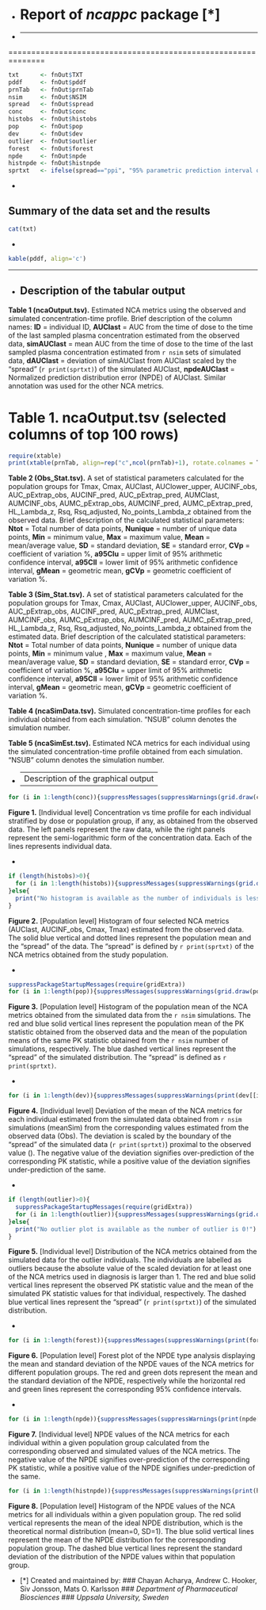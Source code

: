 -
# Report of *ncappc* package [*]
-
------------------------------------------------------------------

==============================================================

```r
txt      <- fnOut$TXT
pddf     <- fnOut$pddf
prnTab   <- fnOut$prnTab
nsim     <- fnOut$NSIM
spread   <- fnOut$spread
conc     <- fnOut$conc
histobs  <- fnOut$histobs
pop      <- fnOut$pop
dev      <- fnOut$dev
outlier  <- fnOut$outlier
forest   <- fnOut$forest
npde     <- fnOut$npde
histnpde <- fnOut$histnpde
sprtxt   <- ifelse(spread=="ppi", "95% parametric prediction interval of the NCA metrics obtained from the simulated data", "95% nonparametric prediction interval of the NCA metrics obtained from the simulated data")
```

-

Summary of the data set and the results
-------------------------------


```r
cat(txt)
```

-

```r
kable(pddf, align='c')
```

-------------------------------

-
Description of the tabular output
------------------------------

**Table 1 (ncaOutput.tsv).** Estimated NCA metrics using the observed and simulated concentration-time profile. Brief description of the column names: **ID** = individual ID, **AUClast** = AUC from the time of dose to the time of the last sampled plasma concentration estimated from the observed data, **simAUClast** = mean AUC from the time of dose to the time of the last sampled plasma concentration estimated from `r nsim` sets of simulated data, **dAUClast** = deviation of simAUClast from AUClast scaled by the "spread" (`r print(sprtxt)`) of the simulated AUClast, **npdeAUClast** = Normalized prediction distribution error (NPDE) of AUClast. Similar annotation was used for the other NCA metrics.

# Table 1. ncaOutput.tsv (selected columns of top 100 rows)

```r
require(xtable)
print(xtable(prnTab, align=rep("c",ncol(prnTab)+1), rotate.colnames = T), include.rownames=FALSE, type = 'html')
```


**Table 2 (Obs_Stat.tsv).** A set of statistical parameters calculated for the population groups for Tmax, Cmax, AUClast, AUClower_upper, AUCINF_obs, AUC_pExtrap_obs, AUCINF_pred, AUC_pExtrap_pred, AUMClast, AUMCINF_obs, AUMC_pExtrap_obs, AUMCINF_pred, AUMC_pExtrap_pred, HL_Lambda_z, Rsq, Rsq_adjusted, No_points_Lambda_z obtained from the observed data. Brief description of the calculated statistical parameters: **Ntot** = Total number of data points, **Nunique** = number of unique data points, **Min** = minimum value, **Max** = maximum value, **Mean** = mean/average value, **SD** = standard deviation, **SE** = standard error, **CVp** = coefficient of variation %, **a95CIu** = upper limit of 95% arithmetic confidence interval, **a95CIl** = lower limit of 95% arithmetic confidence interval, **gMean** = geometric mean, **gCVp** = geometric coefficient of variation %.

**Table 3 (Sim_Stat.tsv).** A set of statistical parameters calculated for the population groups for Tmax, Cmax, AUClast, AUClower_upper, AUCINF_obs, AUC_pExtrap_obs, AUCINF_pred, AUC_pExtrap_pred, AUMClast, AUMCINF_obs, AUMC_pExtrap_obs, AUMCINF_pred, AUMC_pExtrap_pred, HL_Lambda_z, Rsq, Rsq_adjusted, No_points_Lambda_z obtained from the estimated data. Brief description of the calculated statistical parameters: **Ntot** = Total number of data points, **Nunique** = number of unique data points, **Min** = minimum value , **Max** = maximum value, **Mean** = mean/average value, **SD** = standard deviation, **SE** = standard error, **CVp** = coefficient of variation %, **a95CIu** = upper limit of 95% arithmetic confidence interval, **a95CIl** = lower limit of 95% arithmetic confidence interval, **gMean** = geometric mean, **gCVp** = geometric coefficient of variation %.

**Table 4 (ncaSimData.tsv).** Simulated concentration-time profiles for each individual obtained from each simulation. "NSUB" column denotes the simulation number.

**Table 5 (ncaSimEst.tsv).** Estimated NCA metrics for each individual using the simulated concentration-time profile obtained from each simulation. "NSUB" column denotes the simulation number.

-
---------------------------------
Description of the graphical output
------------------------------

```r
for (i in 1:length(conc)){suppressMessages(suppressWarnings(grid.draw(conc[[i]]))); Sys.sleep(0.5); grid.newpage()}
```

**Figure 1.** [Individual level] Concentration vs time profile for each individual stratified by dose or population group, if any, as obtained from the observed data. The left panels represent the raw data, while the right panels represent the semi-logarithmic form of the concentration data. Each of the lines represents individual data.

-

```r
if (length(histobs)>0){
  for (i in 1:length(histobs)){suppressMessages(suppressWarnings(grid.draw(histobs[[i]]))); Sys.sleep(0.5); grid.newpage()}
}else{
  print("No histogram is available as the number of individuals is less than 5 in each population strata!")
}
```

**Figure 2.** [Population level] Histogram of four selected NCA metrics (AUClast, AUCINF_obs, Cmax, Tmax) estimated from the observed data. The solid blue vertical and dotted lines represent the population mean and the "spread" of the data. The "spread" is defined by `r print(sprtxt)` of the NCA metrics obtained from the study population.

-

```r
suppressPackageStartupMessages(require(gridExtra))
for (i in 1:length(pop)){suppressMessages(suppressWarnings(grid.draw(pop[[i]]))); Sys.sleep(0.5); grid.newpage()}
```

**Figure 3.** [Population level] Histogram of the population mean of the NCA metrics obtained from the simulated data from the `r nsim` simulations. The red and blue solid vertical lines represent the population mean of the PK statistic obtained from the observed data and the mean of the population means of the same PK statistic obtained from the `r nsim` number of simulations, respectively. The blue dashed vertical lines represent the "spread" of the simulated distribution. The "spread" is defined as `r print(sprtxt)`.

-

```r
for (i in 1:length(dev)){suppressMessages(suppressWarnings(print(dev[[i]]))); Sys.sleep(0.5)}
```

**Figure 4.** [Individual level] Deviation of the mean of the NCA metrics for each individual estimated from the simulated data obtained from `r nsim` simulations (meanSim) from the corresponding values estimated from the observed data (Obs). The deviation is scaled by the boundary of the "spread" of the simulated data (`r print(sprtxt)`) proximal to the observed value (\textbf{Deviation = (Obs - meanSim)/ spread}). The negative value of the deviation signifies over-prediction of the corresponding PK statistic, while a positive value of the deviation signifies under-prediction of the same.

-

```r
if (length(outlier)>0){
  suppressPackageStartupMessages(require(gridExtra))
  for (i in 1:length(outlier)){suppressMessages(suppressWarnings(grid.draw(outlier[[i]]))); Sys.sleep(0.5); grid.newpage()}
}else{
  print("No outlier plot is available as the number of outlier is 0!")
}
```

**Figure 5.** [Individual level] Distribution of the NCA metrics obtained from the simulated data for the outlier individuals. The individuals are labelled as outliers because the absolute value of the scaled deviation for at least one of the NCA metrics used in diagnosis is larger than 1. The red and blue solid vertical lines represent the observed PK statistic value and the mean of the simulated PK statistic values for that individual, respectively. The dashed blue vertical lines represent the "spread" (`r print(sprtxt)`) of the simulated distribution.

-

```r
for (i in 1:length(forest)){suppressMessages(suppressWarnings(print(forest[[i]]))); Sys.sleep(0.5)}
```

**Figure 6.** [Population level] Forest plot of the NPDE type analysis displaying the mean and standard deviation of the NPDE vaues of the NCA metrics for different population groups. The red and green dots represent the mean and the standard deviation of the NPDE, respectively while the horizontal red and green lines represent the corresponding 95% confidence intervals.

-

```r
for (i in 1:length(npde)){suppressMessages(suppressWarnings(print(npde[[i]]))); Sys.sleep(0.5)}
```

**Figure 7.** [Individual level] NPDE values of the NCA metrics for each individual within a given population group calculated from the corresponding observed and simulated values of the NCA metrics. The negative value of the NPDE signifies over-prediction of the corresponding PK statistic, while a positive value of the NPDE signifies under-prediction of the same.

```r
for (i in 1:length(histnpde)){suppressMessages(suppressWarnings(print(histnpde[[i]]))); Sys.sleep(0.5)}
```

**Figure 8.** [Population level] Histogram of the NPDE values of the NCA metrics for all individuals within a given population group. The red solid vertical represents the mean of the ideal NPDE distribution, which is the theoretical normal distribution (mean=0, SD=1). The blue solid vertical lines represent the mean of the NPDE distribution for the corresponding population group. The dashed blue vertical lines represent the standard deviation of the distribution of the NPDE values within that population group.




-
[*] Created and maintained by:
### Chayan Acharya, Andrew C. Hooker, Siv Jonsson, Mats O. Karlsson
### *Department of Pharmaceutical Biosciences*
### *Uppsala University, Sweden*


